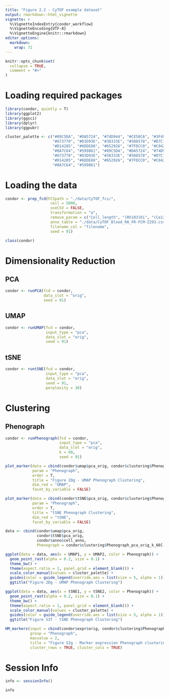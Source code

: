 ```yaml
---
title: "Figure 2.2 - CyTOF example dataset"
output: rmarkdown::html_vignette
vignette: >
  %\VignetteIndexEntry{condor_workflow}
  %\VignetteEncoding{UTF-8}
  %\VignetteEngine{knitr::rmarkdown}
editor_options: 
  markdown: 
    wrap: 72
---
```


```r
knitr::opts_chunk$set(
  collapse = TRUE,
  comment = "#>"
)
```

# Loading required packages

```r
library(condor, quietly = T)
library(ggplot2)
library(ggsci)
library(dplyr)
library(ggpubr)
```

```r
cluster_palette <- c("#89C5DA", "#DA5724", "#74D944", "#CE50CA", "#3F4921", "#C0717C", "#CBD588", "#5F7FC7",
                     "#673770", "#D3D93E", "#38333E", "#508578", "#D7C1B1", "#689030", "#AD6F3B", "#CD9BCD",
                     "#D14285", "#6DDE88", "#652926", "#7FDCC0", "#C84248", "#8569D5", "#5E738F", "#D1A33D",
                     "#8A7C64", "#599861", "#89C5DA", "#DA5724", "#74D944", "#CE50CA", "#3F4921", "#C0717C", "#CBD588", "#5F7FC7",
                     "#673770", "#D3D93E", "#38333E", "#508578", "#D7C1B1", "#689030", "#AD6F3B", "#CD9BCD",
                     "#D14285", "#6DDE88", "#652926", "#7FDCC0", "#C84248", "#8569D5", "#5E738F", "#D1A33D",
                     "#8A7C64", "#599861")
```

# Loading the data

```r
condor <- prep_fcd(FCSpath = "./data/CyTOF_fcs/", 
                    ceil = 5000, 
                    useCSV = FALSE, 
                    transformation = "a", 
                    remove_param = c("Cell_length", "(Rh103)Di", "(Ce138)Di", "(La139)Di", "(Ce140)Di", "(Nd145)Di", "Ir191", "Ir193", "File Number", "InFile", "Time"), 
                    anno_table = "./data/CyTOF_Blood_RA_FR-FCM-Z293.csv", 
                    filename_col = "filename",
                    seed = 91)
```

```r
class(condor)
```

# Dimensionality Reduction

## PCA
```r
condor <- runPCA(fcd = condor, 
                 data_slot = "orig", 
                 seed = 91)
```

## UMAP
```r
condor <- runUMAP(fcd = condor, 
                  input_type = "pca", 
                  data_slot = "orig", 
                  seed = 91)
```

## tSNE
```r
condor <- runtSNE(fcd = condor, 
                  input_type = "pca", 
                  data_slot = "orig", 
                  seed = 91, 
                  perplexity = 30)
```

# Clustering

## Phenograph
```r
condor <- runPhenograph(fcd = condor, 
                        input_type = "pca", 
                        data_slot = "orig", 
                        k = 60, 
                        seed = 91)
```

```r
plot_marker(data = cbind(condor$umap$pca_orig, condor$clustering$Phenograph_pca_orig_k_60), 
            param = "Phenograph", 
            order = T, 
            title = "Figure 2Dg - UMAP Phenograph Clustering", 
            dim_red = "UMAP", 
            facet_by_variable = FALSE)
```

```r
plot_marker(data = cbind(condor$tSNE$pca_orig, condor$clustering$Phenograph_pca_orig_k_60), 
            param = "Phenograph", 
            order = T, 
            title = "tSNE Phenograph Clustering", 
            dim_red = "tSNE", 
            facet_by_variable = FALSE)
```

```r
data <- cbind(condor$umap$pca_orig, 
              condor$tSNE$pca_orig, 
              condor$anno$cell_anno, 
              Phenograph = condor$clustering$Phenograph_pca_orig_k_60[,1])
```

```r
ggplot(data = data, aes(x = UMAP1, y = UMAP2, color = Phenograph)) +
  geom_point_rast(alpha = 0.2, size = 0.1) +
  theme_bw() +
  theme(aspect.ratio = 1, panel.grid = element_blank()) +
  scale_color_manual(values = cluster_palette) + 
  guides(color = guide_legend(override.aes = list(size = 5, alpha = 1))) + 
  ggtitle("Figure 2Dg - UMAP Phenograph Clustering")
```

```r
ggplot(data = data, aes(x = tSNE1, y = tSNE2, color = Phenograph)) +
  geom_point_rast(alpha = 0.2, size = 0.1) +
  theme_bw() +
  theme(aspect.ratio = 1, panel.grid = element_blank()) +
  scale_color_manual(values = cluster_palette) + 
  guides(color = guide_legend(override.aes = list(size = 5, alpha = 1))) + 
  ggtitle("Figure S3f - tSNE Phenograph Clustering")
```

```r
HM_markers(input = cbind(condor$expr$orig, condor$clustering$Phenograph_pca_orig_k_60), 
           group = "Phenograph",
           maxvalue = 2, 
           title = "Figure S2g - Marker expression Phenograph clustering", 
           cluster_rows = TRUE, cluster_cols = TRUE)
```

# Session Info
```r
info <- sessionInfo()

info
```
